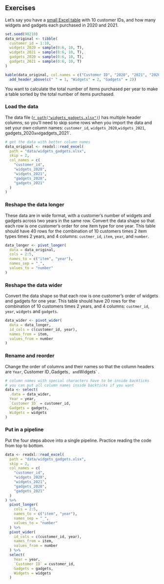 ## Exercises {#sec-exercises-tidy}

Let's say you have a [small Excel table](data/widgets_gadgets.xlsx) with 10 customer IDs, and how many widgets and gadgets each purchased in 2020 and 2021. 

```r
set.seed(90210)
data_original <- tibble(
  customer_id = 1:10,
  widgets_2020 = sample(0:6, 10, T),
  widgets_2021 = sample(0:6, 10, T),
  gadgets_2020 = sample(0:6, 10, T),
  gadgets_2021 = sample(0:6, 10, T)
)

kable(data_original, col.names = c("Customer ID", "2020", "2021", "2020", "2021")) %>%
  add_header_above(c(" " = 1, "Widgets" = 2, "Gadgets" = 2))
```

You want to calculate the total number of items purchased per year to make a table sorted by the total number of items purchased.

### Load the data

The data file  ([`r path("widgets_gadgets.xlsx")`](data/widgets_gadgets.xlsx)) has multiple header columns, so you'll need to skip some rows when you import the data and set your own column names: `customer_id`, `widgets_2020`,`widgets_2021`, gadgets_2020` and `gadgets_2021`.

```r
# get the data with better column names
data_original <- readxl::read_excel(
  path = "data/widgets_gadgets.xlsx",
  skip = 2,
  col_names = c(
    "customer_id",
    "widgets_2020",
    "widgets_2021",
    "gadgets_2020",
    "gadgets_2021"
  )
)
```

### Reshape the data longer

These data are in wide format, with a customer's number of widgets and gadgets across two years in the same row. Convert the data shape so that each row is one customer's order for one item type for one year. This table should have 40 rows for the combination of 10 customers times 2 item types times 2 years, and 4 columns: `custmer_id`, `item`, `year`, and `number`.

```r
data_longer <- pivot_longer(
  data = data_original,
  cols = 2:5,
  names_to = c("item", "year"),
  names_sep = "_",
  values_to = "number"
)
```


### Reshape the data wider

Convert the data shape so that each row is one customer's order of widgets and gadgets for one year. This table should have 20 rows for the combination of 10 customers times 2 years, and 4 columns: `custmer_id`, `year`, `widgets` and `gadgets`.

```r
data_wider <- pivot_wider(
  data = data_longer,
  id_cols = c(customer_id, year),
  names_from = item,
  values_from = number
)
```


### Rename and reorder

Change the order of columns and their names so that the column headers are `Year`, Customer ID`, `Gadgets`, and `Widgets` .

```r
# column names with special characters have to be inside backticks
# you can put all column names inside backticks if you want
data <- select(
  .data = data_wider,
  Year = year,
  `Customer ID` = customer_id,
  Gadgets = gadgets,
  Widgets = widgets
)
```

### Put in a pipeline

Put the four steps above into a single pipeline. Practice reading the code from top to bottom.

```r
data <- readxl::read_excel(
  path = "data/widgets_gadgets.xlsx",
  skip = 2,
  col_names = c(
    "customer_id",
    "widgets_2020",
    "widgets_2021",
    "gadgets_2020",
    "gadgets_2021"
  )
) %>%
  pivot_longer(
    cols = 2:5,
    names_to = c("item", "year"),
    names_sep = "_",
    values_to = "number"
  ) %>%
  pivot_wider(
    id_cols = c(customer_id, year),
    names_from = item,
    values_from = number
  ) %>%
  select(
    Year = year,
    `Customer ID` = customer_id,
    Gadgets = gadgets,
    Widgets = widgets
  )
  
```

